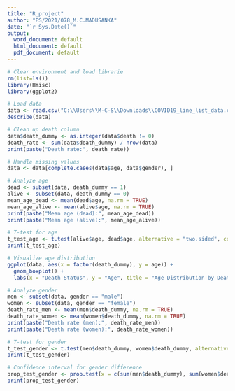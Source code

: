 ```yaml
---
title: "R_project"
author: "PS/2021/078_M.C.MADUSANKA"
date: "`r Sys.Date()`"
output:
  word_document: default
  html_document: default
  pdf_document: default
---
```

```r
# Clear environment and load librarie
rm(list=ls())
library(Hmisc)
library(ggplot2)

# Load data
data <- read.csv("C:\\Users\\M-C-S\\Downloads\\COVID19_line_list_data.csv")
describe(data)

# Clean up death column
data$death_dummy <- as.integer(data$death != 0)
death_rate <- sum(data$death_dummy) / nrow(data)
print(paste("Death rate:", death_rate))

# Handle missing values
data <- data[complete.cases(data$age, data$gender), ]

# Analyze age
dead <- subset(data, death_dummy == 1)
alive <- subset(data, death_dummy == 0)
mean_age_dead <- mean(dead$age, na.rm = TRUE)
mean_age_alive <- mean(alive$age, na.rm = TRUE)
print(paste("Mean age (dead):", mean_age_dead))
print(paste("Mean age (alive):", mean_age_alive))

# T-test for age
t_test_age <- t.test(alive$age, dead$age, alternative = "two.sided", conf.level = 0.99)
print(t_test_age)

# Visualize age distribution
ggplot(data, aes(x = factor(death_dummy), y = age)) +
  geom_boxplot() +
  labs(x = "Death Status", y = "Age", title = "Age Distribution by Death Status")

# Analyze gender
men <- subset(data, gender == "male")
women <- subset(data, gender == "female")
death_rate_men <- mean(men$death_dummy, na.rm = TRUE)
death_rate_women <- mean(women$death_dummy, na.rm = TRUE)
print(paste("Death rate (men):", death_rate_men))
print(paste("Death rate (women):", death_rate_women))

# T-test for gender
t_test_gender <- t.test(men$death_dummy, women$death_dummy, alternative = "two.sided", conf.level = 0.99)
print(t_test_gender)

# Confidence interval for gender difference
prop_test_gender <- prop.test(x = c(sum(men$death_dummy), sum(women$death_dummy)), n = c(nrow(men), nrow(women)), conf.level = 0.99)
print(prop_test_gender)




```

